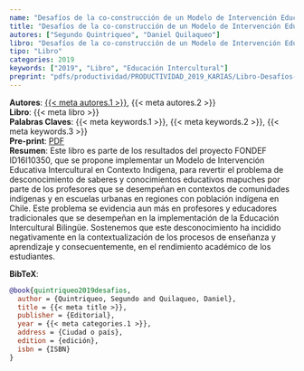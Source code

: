 ```yaml
---
name: "Desafíos de la co-construcción de un Modelo de Intervención Educativa Intercultural en Contexto Indígeno"
title: "Desafíos de la co-construcción de un Modelo de Intervención Educativa Intercultural en Contexto Indígeno"
autores: ["Segundo Quintriqueo", "Daniel Quilaqueo"]
libro: "Desafíos de la co-construcción de un Modelo de Intervención Educativa Intercultural en Contexto Indígeno"
tipo: "Libro"
categories: 2019
keywords: ["2019", "Libro", "Educación Intercultural"]
preprint: "pdfs/productividad/PRODUCTIVIDAD_2019_KARIAS/Libro-Desafíos-de-la-Co-contrucción...FONDEF-2019.pdf"
---
```

**Autores**: [{{< meta autores.1 >}}](../members/current/Segundo Quintriqueo.qmd), {{< meta autores.2 >}}    
**Libro**: {{< meta libro >}}   
**Palabras Claves**: {{< meta keywords.1 >}}, {{< meta keywords.2 >}}, {{< meta keywords.3 >}}   
**Pre-print**: [PDF](../{{< meta preprint >}})    
**Resumen**: Este libro es parte de los resultados del proyecto FONDEF ID16I10350, que se propone implementar un Modelo de Intervención Educativa Intercultural en Contexto Indígena, para revertir el problema de desconocimiento de saberes y conocimientos educativos mapuches por parte de los profesores que se desempeñan en contextos de comunidades indígenas y en escuelas urbanas en regiones con población indígena en Chile. Este problema se evidencia aun más en profesores y educadores tradicionales que se desempeñan en la implementación de la Educación Intercultural Bilingüe. Sostenemos que este desconocimiento ha incidido negativamente en la contextualización de los procesos de enseñanza y aprendizaje y consecuentemente, en el rendimiento académico de los estudiantes.   


**BibTeX**:
```bibtex
@book{quintriqueo2019desafios,
  author = {Quintriqueo, Segundo and Quilaqueo, Daniel},
  title = {{< meta title >}},
  publisher = {Editorial},
  year = {{< meta categories.1 >}},
  address = {Ciudad o país},
  edition = {edición},
  isbn = {ISBN}
}
```
